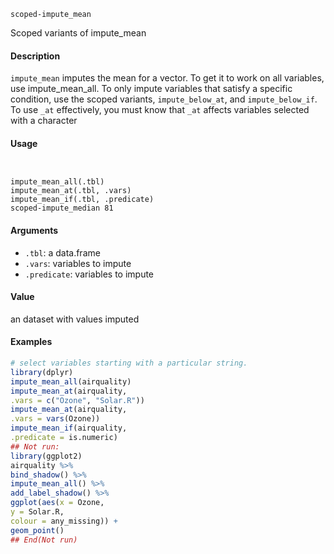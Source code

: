 ``scoped-impute_mean`` 

Scoped variants of impute_mean

####  Description 

``impute_mean`` imputes the mean for a vector. To get it to work on all variables, use impute_mean_all. To only impute variables that satisfy a specific condition, use the scoped variants, ``impute_below_at``, and ``impute_below_if``. To use ``_at`` effectively, you must know that ``_at`` affects variables selected with a character 

####  Usage 

<pre><code>

impute_mean_all(.tbl)
impute_mean_at(.tbl, .vars)
impute_mean_if(.tbl, .predicate)
scoped-impute_median 81
</code></pre>

#### Arguments 

* ``.tbl``: a data.frame
* ``.vars``: variables to impute
* ``.predicate``: variables to impute

#### Value 

an dataset with values imputed

#### Examples 
```r

# select variables starting with a particular string.
library(dplyr)
impute_mean_all(airquality)
impute_mean_at(airquality,
.vars = c("Ozone", "Solar.R"))
impute_mean_at(airquality,
.vars = vars(Ozone))
impute_mean_if(airquality,
.predicate = is.numeric)
## Not run:
library(ggplot2)
airquality %>%
bind_shadow() %>%
impute_mean_all() %>%
add_label_shadow() %>%
ggplot(aes(x = Ozone,
y = Solar.R,
colour = any_missing)) +
geom_point()
## End(Not run)
```
